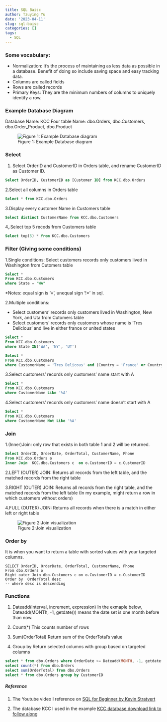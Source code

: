 ```yaml
---
title: SQL Baisc
author: Tzuying Yu
date: '2023-04-11'
slug: sql-baisc
categories: []
tags:
  - SQL
---
```


### Some vocabulary:

-   Normalization:
It's the process of maintaining as less data as possible in a database. Benefit of doing so include saving space and easy tracking data.
-   Columns are called fields
-   Rows are called records
-   Primary Keys: They are the minimum numbers of columns to uniquely identify a row.

### Example Database Diagram

Database Name: KCC Four table Name: dbo.Orders, dbo.Customers, dbo.Order_Product, dbo.Product

![Figure 1: Example Database diagram](databse_diagram.png)

### Select

1. Select OrderID and CustomerID in Orders table, and rename CustomerID as Customer ID.

``` sql
Select OrderID, CustomerID as [Customer ID] from KCC.dbo.Orders
```

2.Select all columns in Orders table

``` sql
Select * from KCC.dbo.Orders
```

3.Display every customer Name in Customers table

``` sql
Select distinct CustomerName from KCC.dbo.Customers
```

4,.Select top 5 recods from Customers table

``` sql
Select top(5) * from KCC.dbo.Customers
```

### Filter (Giving some conditions)

1.Single conditions: Select customers records only customers lived in Washington from Cutomers table

``` sql
Select *
From KCC.dbo.Customers
where State = "WA"
```

\*Notes: equal sign is '=', unequal sign '!=' in sql.

2.Multiple conditions:

-   Select customers' records only customers lived in Washington, New York, and Uta from Cutomers table
-   Select customers' records only customers whose name is 'Tres Delicious' and live in either france or united states

``` sql
Select *
From KCC.dbo.Customers
where State IN('WA', 'NY', 'UT')

Select *
From KCC.dbo.Customers
where CustomerName = 'Tres Delicous' and (Country = 'France' or Country = 'United States')
```

3.Select customers' records only customers' name start with A

``` sql
Select *
From KCC.dbo.Customers
where CustomerName Like '%A'
```

4.Select customers' records only customers' name doesn't start with A

``` sql
Select *
From KCC.dbo.Customers
where CustomerName Not Like '%A'
```

### Join

1.(Inner)Join: only row that exists in both table 1 and 2 will be returned.

``` sql
Select OrderID, OrderDate, OrderTotal, CustomerName, Phone
From KCC.dbo.Orders o
Inner Join  KCC.dbo.Customers c  on o.CustomerID = c.CustomerID
```

2.LEFT (OUTER) JOIN: Returns all records from the left table, and the matched records from the right table

3.RIGHT (OUTER) JOIN: Returns all records from the right table, and the matched records from the left table (In my example, might return a row in which customers without orders)

4.FULL (OUTER) JOIN: Returns all records when there is a match in either left or right table

![Figure 2:Join visualization](join_figure.png)

### Order by

It is when you want to return a table with sorted values with your targeted columns.

```         
SELECT OrderID, OrderDate, OrderTotal, CustomerName, Phone 
From dbo.Orders o
Right outer Join dbo.Customers c on o.CustomerID = c.CustomerID
Order by  OrderTotal desc
-- where desc is descending 
```

### Functions

1.  Dateadd(interval, increment, expression) In the exmaple below, Dateadd(MONTh, -1, getdate()) means the date set is one month before than now.

2.  Count(*) This counts number of rows

3.  Sum(OrderTotal) Return sum of the OrderTotal's value

4.  Group by Return selected columns with group based on targeted columns

``` sql
select * from dbo.Orders where OrderDate >= Dateadd(MONTH, -1, getdate())
select count(*) from dbo.Orders
select sum(OrderTotal) from dbo.Orders
select * from dbo.Orders group by CustomerID
```

##### Reference 

1. The Youtube video I reference on
[SQL for Beginner by Kevin Stratvert](https://www.youtube.com/watch?v=h0nxCDiD-zg)

2. The database KCC I used in the example
[KCC database download link to follow along](https://onedrive.live.com/?authkey=%21AGGtzPTtFEqtVoU&id=B09F9559F6A16B6C%2177197&cid=B09F9559F6A16B6C&parId=root&parQt=sharedby&parCid=B5D0CE9C428470B4&o=OneUp)

\
\
\


